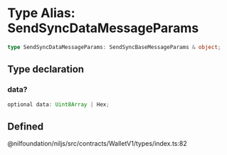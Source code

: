 # Type Alias: SendSyncDataMessageParams

```ts
type SendSyncDataMessageParams: SendSyncBaseMessageParams & object;
```

## Type declaration

### data?

```ts
optional data: Uint8Array | Hex;
```

## Defined  
@nilfoundation/niljs/src/contracts/WalletV1/types/index.ts:82
